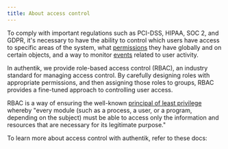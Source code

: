 ```yaml
---
title: About access control
---
```



To comply with important regulations such as PCI-DSS, HIPAA, SOC 2, and GDPR, it's necessary to have the ability to control which users have access to specific areas of the system, what [permissions](./permissions.md) they have globally and on certain objects, and a way to monitor [events](../../sys-mgmt/events/index.md) related to user activity.

In authentik, we provide role-based access control (RBAC), an industry standard for managing access control. By carefully designing roles with appropriate permissions, and then assigning those roles to groups, RBAC provides a fine-tuned approach to controlling user access.

RBAC is a way of ensuring the well-known [principal of least privilege](https://en.wikipedia.org/wiki/Principle_of_least_privilege) whereby "every module (such as a process, a user, or a program, depending on the subject) must be able to access only the information and resources that are necessary for its legitimate purpose."

To learn more about access control with authentik, refer to these docs:

<DocCardList />
